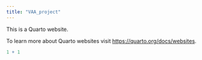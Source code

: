 ```yaml
---
title: "VAA_project"
---
```


This is a Quarto website.

To learn more about Quarto websites visit <https://quarto.org/docs/websites>.

```r
1 + 1
```
